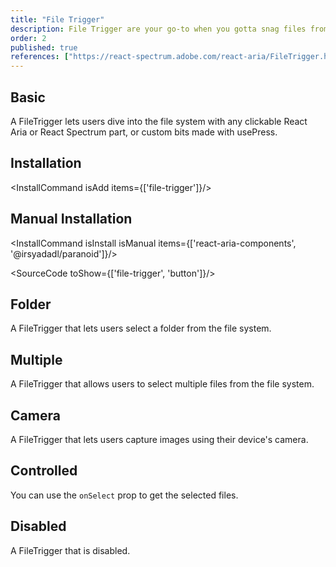 ```yaml
---
title: "File Trigger"
description: File Trigger are your go-to when you gotta snag files from the file system. They're like your digital fishing rod, hookin’ up all the goodies from your local digs or cloud stash.
order: 2
published: true
references: ["https://react-spectrum.adobe.com/react-aria/FileTrigger.html#props", "https://paranoid.irsyad.co"]
---
```


## Basic
A FileTrigger lets users dive into the file system with any clickable React Aria or React Spectrum part, or custom bits made with usePress.
<How toUse="buttons/file-trigger-demo" />

## Installation
<InstallCommand isAdd items={['file-trigger']}/>

## Manual Installation
<InstallCommand isInstall isManual items={['react-aria-components', '@irsyadadl/paranoid']}/>

<SourceCode toShow={['file-trigger', 'button']}/>

## Folder
A FileTrigger that lets users select a folder from the file system.
<How toUse="buttons/file-trigger-folder-demo" />

## Multiple
A FileTrigger that allows users to select multiple files from the file system.
<How toUse="buttons/file-trigger-multiple-demo" />

## Camera
A FileTrigger that lets users capture images using their device's camera.
<How toUse="buttons/file-trigger-camera-demo" />

## Controlled
You can use the `onSelect` prop to get the selected files.
<How toUse="buttons/file-trigger-controlled-demo" />

## Disabled
A FileTrigger that is disabled.
<How toUse="buttons/file-trigger-disabled-demo" />
